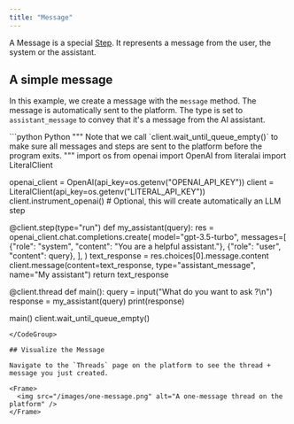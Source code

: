 ```yaml
---
title: "Message"
---
```


A Message is a special [Step](/concepts/step). It represents a message from the user, the system or the assistant.

## A simple message

In this example, we create a message with the `message` method. The message is automatically sent to the platform. The type is set to `assistant_message` to convey that it's a message from the AI assistant.

<CodeGroup>
```python Python
"""
Note that we call `client.wait_until_queue_empty()` to make sure all messages and
steps are sent to the platform before the program exits.
"""
import os
from openai import OpenAI
from literalai import LiteralClient

openai_client = OpenAI(api_key=os.getenv("OPENAI_API_KEY"))
client = LiteralClient(api_key=os.getenv("LITERAL_API_KEY"))
client.instrument_openai() # Optional, this will create automatically an LLM step

@client.step(type="run")
def my_assistant(query):
    res = openai_client.chat.completions.create(
        model="gpt-3.5-turbo",
        messages=[
            {"role": "system", "content": "You are a helpful assistant."},
            {"role": "user", "content": query},
        ],
    )
    text_response = res.choices[0].message.content
    client.message(content=text_response, type="assistant_message", name="My assistant")
    return text_response

@client.thread
def main():
    query = input("What do you want to ask ?\n")
    response = my_assistant(query)
    print(response)

main()
client.wait_until_queue_empty()

```
</CodeGroup>

## Visualize the Message

Navigate to the `Threads` page on the platform to see the thread + message you just created.

<Frame>
  <img src="/images/one-message.png" alt="A one-message thread on the platform" />
</Frame>